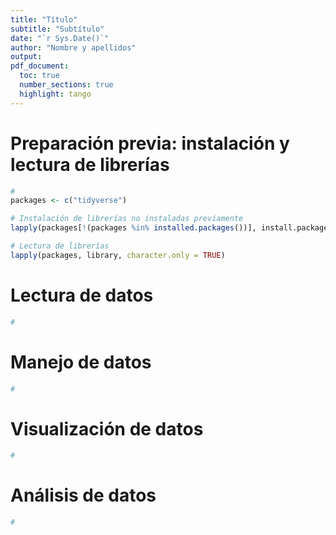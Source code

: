 ```yaml
---
title: "Título"
subtitle: "Subtítulo"
date: "`r Sys.Date()`"
author: "Nombre y apellidos"
output:
pdf_document:
  toc: true
  number_sections: true
  highlight: tango
---
```


# Preparación previa: instalación y lectura de librerías

```r
#
packages <- c("tidyverse")

# Instalación de librerías no instaladas previamente
lapply(packages[!(packages %in% installed.packages())], install.packages)

# Lectura de librerías
lapply(packages, library, character.only = TRUE)
```

# Lectura de datos

```r
# 
```

# Manejo de datos

```r
# 
```

# Visualización de datos

```r
# 
```

# Análisis de datos

```r
# 
```

